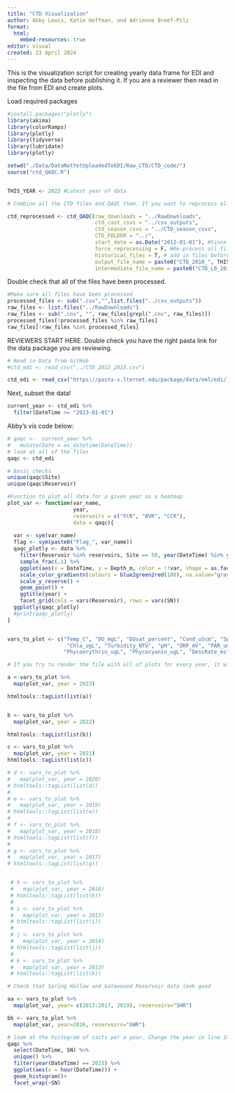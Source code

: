 ```yaml
---
title: "CTD Visualization"
author: Abby Lewis, Katie Hoffman, and Adrienne Breef-Pilz
format:
  html:
    embed-resources: true
editor: visual
created: 23 April 2024
---
```


This is the visualization script for creating yearly data frame for EDI and inspecting the data before publishing it. If you are a reviewer then read in the file from EDI and create plots. 

Load required packages

```r
#install.packages("plotly")
library(akima)
library(colorRamps)
library(plotly)
library(tidyverse)
library(lubridate)
library(plotly)

setwd("./Data/DataNotYetUploadedToEDI/Raw_CTD/CTD_code/")
source("ctd_QAQC.R")


THIS_YEAR <- 2023 #Latest year of data
```

```r

# Combine all the CTD files and QAQC them. If you want to reprocess all the files then set force_reprocessing to T. 

ctd_reprocessed <- ctd_QAQC(raw_downloads = "../RawDownloads",
                            ctd_cast_csvs = "../csv_outputs",
                            ctd_season_csvs = "../CTD_season_csvs",
                            CTD_FOLDER = "../",
                            start_date = as.Date("2012-01-01"), #Since the beginning of the reservoir monitoring program
                            force_reprocessing = F, #Re-process all files
                            historical_files = T, # add in files before we save all casts
                            output_file_name = paste0("CTD_2018_", THIS_YEAR,".csv"),
                            intermediate_file_name = paste0("CTD_L0_2018_", THIS_YEAR,".csv"))
```

Double check that all of the files have been processed.

```r
#Make sure all files have been processed
processed_files <- sub(".csv","",list.files("../csv_outputs"))
raw_files <- list.files("../RawDownloads")
raw_files <- sub(".cnv", "", raw_files[grepl(".cnv", raw_files)])
processed_files[!processed_files %in% raw_files]
raw_files[!raw_files %in% processed_files]
```

REVIEWERS START HERE. Double check you have the right pasta link for the data package you are reviewing. 

```r
# Read in Data from GitHub
#ctd_edi <- read_csv("../CTD_2013_2023.csv")

ctd_edi <- read_csv("https://pasta-s.lternet.edu/package/data/eml/edi/1113/5/0432a298a90b2b662f26c46071f66b8a")
```

Next, subset the data!

```r
current_year <- ctd_edi %>% 
  filter(DateTime >= "2023-01-01")
```

Abby's vis code below:

```r
# qaqc <-  current_year %>%
#   mutate(Date = as_datetime(DateTime))
# look at all of the files
qaqc <- ctd_edi

# Basic checks
unique(qaqc$Site)
unique(qaqc$Reservoir)

#Function to plot all data for a given year as a heatmap
plot_var <- function(var_name, 
                     year, 
                     reservoirs = c("FCR", "BVR", "CCR"),
                     data = qaqc){
  
  var <- sym(var_name)
  flag <- sym(paste0("Flag_", var_name))
  qaqc_plotly <- data %>%
    filter(Reservoir %in% reservoirs, Site == 50, year(DateTime) %in% year) %>%
    sample_frac(.1) %>%
    ggplot(aes(x = DateTime, y = Depth_m, color = !!var, shape = as.factor(!!flag))) +
    scale_color_gradientn(colours = blue2green2red(100), na.value="gray") +
    scale_y_reverse() +
    geom_point() +
    ggtitle(year) +
    facet_grid(cols = vars(Reservoir), rows = vars(SN))
  ggplotly(qaqc_plotly)
  #print(qaqc_plotly)
}


vars_to_plot <- c("Temp_C", "DO_mgL", "DOsat_percent", "Cond_uScm", "SpCond_uScm",
                   "Chla_ugL", "Turbidity_NTU", "pH", "ORP_mV", "PAR_umolm2s", "CDOM_ugL",
                  "Phycoerythrin_ugL", "Phycocyanin_ugL", "DescRate_ms")
```

```r

# If you try to render the file with all of plots for every year, it will run out of memory. I have run it in 3 year chunks and run 2016-2013 at one time. You can also just make the plots in the qmd with out rendering them. 

a <-vars_to_plot %>%
  map(plot_var, year = 2023)

htmltools::tagList(list(a))


b <- vars_to_plot %>%
  map(plot_var, year = 2022)

htmltools::tagList(list(b))

c <- vars_to_plot %>%
  map(plot_var, year = 2021)
htmltools::tagList(list(c))

# d <- vars_to_plot %>%
#   map(plot_var, year = 2020)
# htmltools::tagList(list(d))
# 
# e <- vars_to_plot %>%
#   map(plot_var, year = 2019)
# htmltools::tagList(list(e))
# 
# f <- vars_to_plot %>%
#   map(plot_var, year = 2018)
# htmltools::tagList(list(f))
# 
# g <- vars_to_plot %>%
#   map(plot_var, year = 2017)
# htmltools::tagList(list(g))


 # h <- vars_to_plot %>%
 #   map(plot_var, year = 2016)
 # htmltools::tagList(list(h))
 # 
 # i <- vars_to_plot %>%
 #   map(plot_var, year = 2015)
 # htmltools::tagList(list(i))
 # 
 # j <- vars_to_plot %>%
 #   map(plot_var, year = 2014)
 # htmltools::tagList(list(j))
 # 
 # k <- vars_to_plot %>%
 #   map(plot_var, year = 2013)
 # htmltools::tagList(list(k))


```

```r

# Check that Spring Hallow and Gateweood Reservoir data look good

aa <- vars_to_plot %>%
  map(plot_var, year= c(2013:2017, 2019), reservoirs="SHR")

bb <- vars_to_plot %>%
  map(plot_var, year=2016, reservoirs="GWR")

```


```r

# look at the histogram of casts per a year. Change the year in line 140. 
qaqc %>%
  select(DateTime, SN) %>%
  unique() %>%
  filter(year(DateTime) == 2023) %>%
  ggplot(aes(x = hour(DateTime))) +
  geom_histogram()+
  facet_wrap(~SN)

```



